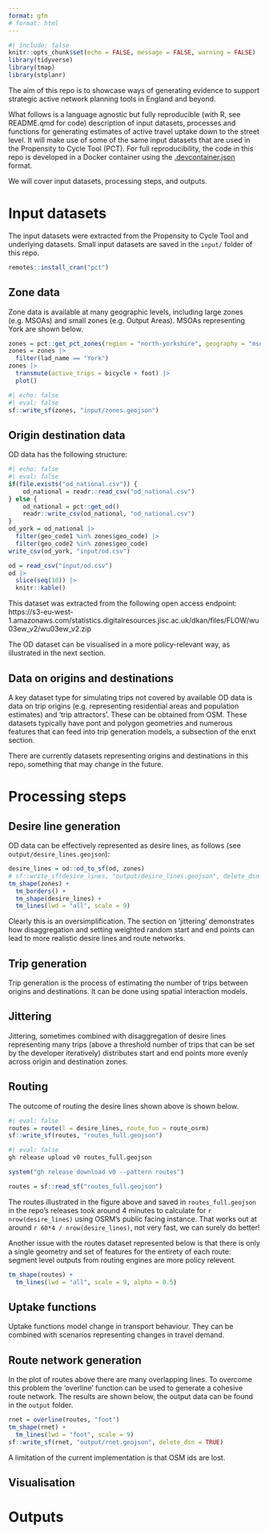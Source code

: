```yaml
---
format: gfm
# format: html
---
```


```r
#| include: false
knitr::opts_chunk$set(echo = FALSE, message = FALSE, warning = FALSE)
library(tidyverse)
library(tmap)
library(stplanr)
```

The aim of this repo is to showcase ways of generating evidence to support strategic active network planning tools in England and beyond.

What follows is a language agnostic but fully reproducible (with R, see README.qmd for code) description of input datasets, processes and functions for generating estimates of active travel uptake down to the street level.
It will make use of some of the same input datasets that are used in the Propensity to Cycle Tool (PCT).
For full reproducibility, the code in this repo is developed in a Docker container using the [.devcontainer.json](https://containers.dev/implementors/json_reference/) format.

We will cover input datasets, processing steps, and outputs.

# Input datasets

The input datasets were extracted from the Propensity to Cycle Tool and underlying datasets.
Small input datasets are saved in the `input/` folder of this repo.

```r
remotes::install_cran("pct")
```

## Zone data

Zone data is available at many geographic levels, including large zones (e.g. MSOAs) and small zones (e.g. Output Areas).
MSOAs representing York are shown below.

```r
zones = pct::get_pct_zones(region = "north-yorkshire", geography = "msoa")
zones = zones |>
  filter(lad_name == "York")
zones |>
  transmute(active_trips = bicycle + foot) |>
  plot()
```

```r
#| echo: false
#| eval: false
sf::write_sf(zones, "input/zones.geojson")
```


## Origin destination data

OD data has the following structure:

```r
#| echo: false
#| eval: false
if(file.exists("od_national.csv")) {
    od_national = readr::read_csv("od_national.csv")
} else {
    od_national = pct::get_od()
    readr::write_csv(od_national, "od_national.csv")
}
od_york = od_national |>
  filter(geo_code1 %in% zones$geo_code) |>
  filter(geo_code2 %in% zones$geo_code)
write_csv(od_york, "input/od.csv")
```


```r
od = read_csv("input/od.csv")
od |>
  slice(seq(10)) |>
  knitr::kable()
```

This dataset was extracted from the following open access endpoint: https://s3-eu-west-1.amazonaws.com/statistics.digitalresources.jisc.ac.uk/dkan/files/FLOW/wu03ew_v2/wu03ew_v2.zip

The OD dataset can be visualised in a more policy-relevant way, as illustrated in the next section.

## Data on origins and destinations

A key dataset type for simulating trips not covered by available OD data is data on trip origins (e.g. representing residential areas and population estimates) and 'trip attractors'.
These can be obtained from OSM.
These datasets typically have pont and polygon geometries and numerous features that can feed into trip generation models, a subsection of the enxt section.

There are currently datasets representing origins and destinations in this repo, something that may change in the future.

# Processing steps

## Desire line generation

OD data can be effectively represented as desire lines, as follows (see `output/desire_lines.geojson`):

```r
desire_lines = od::od_to_sf(od, zones)
# sf::write_sf(desire_lines, "output/desire_lines.geojson", delete_dsn = TRUE)
tm_shape(zones) +
  tm_borders() +
  tm_shape(desire_lines) +
  tm_lines(lwd = "all", scale = 9)
```

Clearly this is an oversimplification.
The section on 'jittering' demonstrates how disaggregation and setting weighted random start and end points can lead to more realistic desire lines and route networks.

## Trip generation

Trip generation is the process of estimating the number of trips between origins and destinations.
It can be done using spatial interaction models.

## Jittering

Jittering, sometimes combined with disaggregation of desire lines representing many trips (above a threshold number of trips that can be set by the developer iteratively) distributes start and end points more evenly across origin and destination zones.

## Routing

The outcome of routing the desire lines shown above is shown below.

```r
#| eval: false
routes = route(l = desire_lines, route_fun = route_osrm)
sf::write_sf(routes, "routes_full.geojson")
```

```bash
#| eval: false
gh release upload v0 routes_full.geojson
```

```r
system("gh release download v0 --pattern routes")
```

```r
routes = sf::read_sf("routes_full.geojson")
```

The routes illustrated in the figure above and saved in `routes_full.geojson` in the repo's releases took around 4 minutes to calculate for `r nrow(desire_lines)` using OSRM's public facing instance.
That works out at around `r 60*4 / nrow(desire_lines)`, not very fast, we can surely do better!

Another issue with the routes dataset represented below is that there is only a single geometry and set of features for the entirety of each route: segment level outputs from routing engines are more policy relevent.

```r
tm_shape(routes) +
  tm_lines(lwd = "all", scale = 9, alpha = 0.5)
```

## Uptake functions

Uptake functions model change in transport behaviour.
They can be combined with scenarios representing changes in travel demand.

## Route network generation

In the plot of routes above there are many overlapping lines.
To overcome this problem the 'overline' function can be used to generate a cohesive route network.
The results are shown below, the output data can be found in the `output` folder.

```r
rnet = overline(routes, "foot")
tm_shape(rnet) +
  tm_lines(lwd = "foot", scale = 9)
sf::write_sf(rnet, "output/rnet.geojson", delete_dsn = TRUE)
```

A limitation of the current implementation is that OSM ids are lost.

## Visualisation

# Outputs

